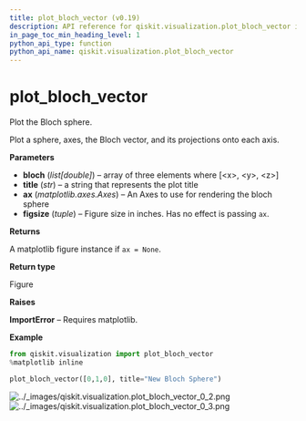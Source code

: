 ```yaml
---
title: plot_bloch_vector (v0.19)
description: API reference for qiskit.visualization.plot_bloch_vector in qiskit v0.19
in_page_toc_min_heading_level: 1
python_api_type: function
python_api_name: qiskit.visualization.plot_bloch_vector
---
```


<span id="plot-bloch-vector" />

# plot\_bloch\_vector

<Function id="qiskit.visualization.plot_bloch_vector" isDedicatedPage={true} github="https://github.com/qiskit/qiskit/tree/stable/0.14/qiskit/visualization/state_visualization.py" signature="plot_bloch_vector(bloch, title='', ax=None, figsize=None)">
  Plot the Bloch sphere.

  Plot a sphere, axes, the Bloch vector, and its projections onto each axis.

  **Parameters**

  *   **bloch** (*list\[double]*) – array of three elements where \[\<x>, \<y>, \<z>]
  *   **title** (*str*) – a string that represents the plot title
  *   **ax** (*matplotlib.axes.Axes*) – An Axes to use for rendering the bloch sphere
  *   **figsize** (*tuple*) – Figure size in inches. Has no effect is passing `ax`.

  **Returns**

  A matplotlib figure instance if `ax = None`.

  **Return type**

  Figure

  **Raises**

  **ImportError** – Requires matplotlib.

  **Example**

  ```python
  from qiskit.visualization import plot_bloch_vector
  %matplotlib inline

  plot_bloch_vector([0,1,0], title="New Bloch Sphere")
  ```

  ![../\_images/qiskit.visualization.plot\_bloch\_vector\_0\_2.png](/images/api/qiskit/0.19/qiskit.visualization.plot_bloch_vector_0_2.png) ![../\_images/qiskit.visualization.plot\_bloch\_vector\_0\_3.png](/images/api/qiskit/0.19/qiskit.visualization.plot_bloch_vector_0_3.png)
</Function>

